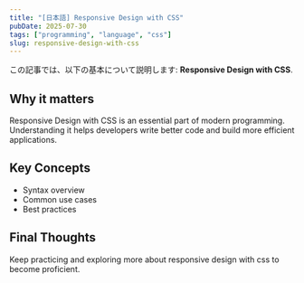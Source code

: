 ```yaml
---
title: "[日本語] Responsive Design with CSS"
pubDate: 2025-07-30
tags: ["programming", "language", "css"]
slug: responsive-design-with-css
---
```


この記事では、以下の基本について説明します: **Responsive Design with CSS**.

## Why it matters

Responsive Design with CSS is an essential part of modern programming. Understanding it helps developers write better code and build more efficient applications.

## Key Concepts

- Syntax overview
- Common use cases
- Best practices

## Final Thoughts

Keep practicing and exploring more about responsive design with css to become proficient.
